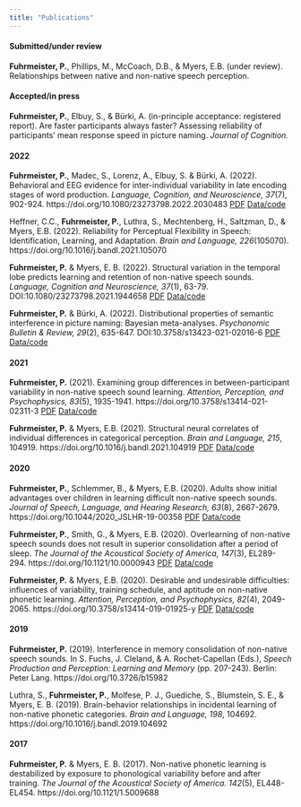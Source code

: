 ```yaml
---
title: "Publications"
---
```


#### Submitted/under review

**Fuhrmeister, P.**, Phillips, M., McCoach, D.B., & Myers, E.B. (under review). Relationships between native and non-native speech perception.

#### Accepted/in press

**Fuhrmeister, P.**, Elbuy, S., & Bürki, A. (in-principle acceptance: registered report). Are faster participants always faster? Assessing reliability of participants’ mean response speed in picture naming. *Journal of Cognition.*

#### 2022

**Fuhrmeister, P.**, Madec, S., Lorenz, A., Elbuy, S. & Bürki, A. (2022). Behavioral and EEG evidence for inter-individual variability in late encoding stages of word production. *Language, Cognition, and Neuroscience, 37*(7), 902-924. https://doi.org/10.1080/23273798.2022.2030483 <a href="Fuhrmeister_et_al_2022.pdf" target="_blank">PDF</a>  <a href="https://osf.io/svjh5/" target="_blank">Data/code</a>

Heffner, C.C., **Fuhrmeister, P.**, Luthra, S., Mechtenberg, H., Saltzman, D., & Myers, E.B. (2022). Reliability for Perceptual Flexibility in Speech: Identification, Learning, and Adaptation. *Brain and Language, 226*(105070). https://doi.org/10.1016/j.bandl.2021.105070

**Fuhrmeister, P.** & Myers, E. B. (2022). Structural variation in the temporal lobe predicts learning and retention of non-native speech sounds. *Language, Cognition and Neuroscience, 37*(1), 63-79. DOI:10.1080/23273798.2021.1944658 <a href="Fuhrmeister_Myers_2021b.pdf" target="_blank">PDF</a>  <a href="https://osf.io/vbtxd/" target="_blank">Data/code</a>

**Fuhrmeister, P.** & Bürki, A. (2022). Distributional properties of semantic interference in picture naming: Bayesian meta-analyses. *Psychonomic Bulletin & Review, 29*(2), 635-647. DOI:10.3758/s13423-021-02016-6 <a href="Fuhrmeister_Bürki_2021.pdf" target="_blank">PDF</a>  <a href="https://osf.io/v2fx5/" target="_blank">Data/code</a>

#### 2021

**Fuhrmeister, P.** (2021). Examining group differences in between-participant variability in non-native speech sound learning. *Attention, Perception, and Psychophysics, 83*(5), 1935-1941. https://doi.org/10.3758/s13414-021-02311-3 <a href="Fuhrmeister_2021.pdf" target="_blank">PDF</a>  <a href="https://osf.io/x4erd/" target="_blank">Data/code</a>

**Fuhrmeister, P.** & Myers, E.B. (2021). Structural neural correlates of individual differences in categorical perception. *Brain and Language, 215*, 104919. https://doi.org/10.1016/j.bandl.2021.104919 <a href="Fuhrmeister_Myers_2021a.pdf" target="_blank">PDF</a>  <a href="https://osf.io/7hak4/" target="_blank">Data/code</a>


#### 2020

**Fuhrmeister, P.**, Schlemmer, B., & Myers, E.B. (2020). Adults show initial advantages over children in learning difficult non-native speech sounds. *Journal of Speech, Language, and Hearing Research, 63*(8), 2667-2679. https://doi.org/10.1044/2020_JSLHR-19-00358 <a href="Fuhrmeister_Schlemmer_Myers_2020.pdf" target="_blank">PDF</a>  <a href="https://osf.io/tfmg8/" target="_blank">Data/code</a>

**Fuhrmeister, P.**, Smith, G., & Myers, E.B. (2020). Overlearning of non-native speech sounds does not result in superior consolidation after a period of sleep. *The Journal of the Acoustical Society of America, 147*(3), EL289-294. https://doi.org/10.1121/10.0000943 <a href="Fuhrmeister_Smith_Myers_2020.pdf" target="_blank">PDF</a>  <a href="https://osf.io/hm24w/" target="_blank">Data/code</a>

**Fuhrmeister, P.** & Myers, E.B. (2020). Desirable and undesirable difficulties: influences of variability, training schedule, and aptitude on non-native phonetic learning. *Attention, Perception, and Psychophysics, 82*(4), 2049-2065. https://doi.org/10.3758/s13414-019-01925-y <a href="Fuhrmeister_Myers_2020.pdf" target="_blank">PDF</a>  <a href="https://osf.io/ujm4f/" target="_blank">Data/code</a>


#### 2019

**Fuhrmeister, P.** (2019). Interference in memory consolidation of non-native speech sounds. In S. Fuchs, J. Cleland, & A. Rochet-Capellan (Eds.), *Speech Production and Perception: Learning and Memory* (pp. 207-243). Berlin: Peter Lang. https://doi.org/10.3726/b15982

Luthra, S., **Fuhrmeister, P.**, Molfese, P. J., Guediche, S., Blumstein, S. E., & Myers, E. B. (2019). Brain-behavior relationships in incidental learning of non-native phonetic categories. *Brain and Language, 198*, 104692. https://doi.org/10.1016/j.bandl.2019.104692  


#### 2017

**Fuhrmeister, P.** & Myers, E. B. (2017). Non-native phonetic learning is destabilized by exposure to phonological variability before and after training. *The Journal of the Acoustical Society of America. 142*(5), EL448-EL454. https://doi.org/10.1121/1.5009688
